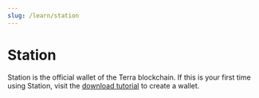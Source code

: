 ```yaml
---
slug: /learn/station
---
```



# Station

Station is the official wallet of the Terra blockchain. If this is your first time using Station, visit the [download tutorial](../learn/station/download/station-desktop.mdx) to create a wallet.

<CardSection cards={terraStationCards} />
